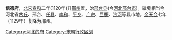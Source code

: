 '''信德府'''，[[北宋|北宋]][[宣和_(北宋)|宣和]]二年(1120年)升[[邢州|邢州]]置，治[[邢台县|邢台县]](今[[河北|河北]][[邢台市|邢台市]])。辖境相当今河北省[[内丘|内丘]]、邢台、[[任县|任县]]、[[南和|南和]]、[[平乡|平乡]]、[[广宗|广宗]]、[[巨鹿|巨鹿]]、[[沙河市|沙河]]等县市地。[[金|金]][[天会_(金朝)|天会]]七年（1129年）复降为邢州。 

[[Category:河北的府|Category:河北的府]]
[[Category:宋朝行政区划|Category:宋朝行政区划]]